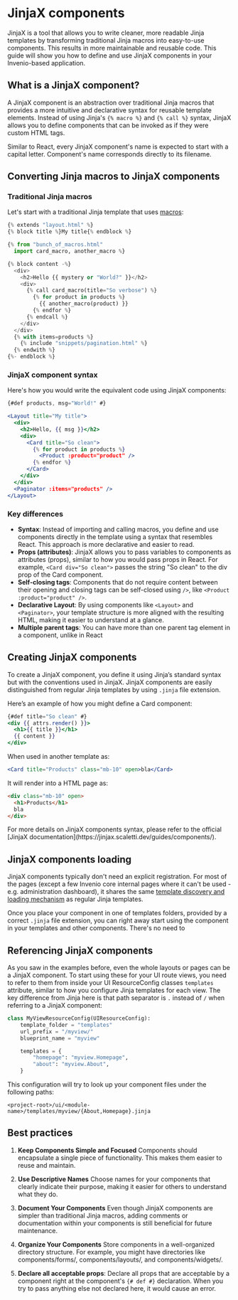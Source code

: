 
# JinjaX components

JinjaX is a tool that allows you to write cleaner, more readable Jinja templates by transforming traditional Jinja
macros into easy-to-use components. This results in more maintainable and reusable code. This guide will show you how
to define and use JinjaX components in your Invenio-based application.

## What is a JinjaX component?

A JinjaX component is an abstraction over traditional Jinja macros that provides a more intuitive and declarative
syntax for reusable template elements. Instead of using Jinja's `{% macro %}` and `{% call %}` syntax, JinjaX allows
you to define components that can be invoked as if they were custom HTML tags.

Similar to React, every JinjaX component's name is expected to start with a capital letter.
Component's name corresponds directly to its filename.

## Converting Jinja macros to JinjaX components

### Traditional Jinja macros

Let's start with a traditional Jinja template that uses [macros](jinja#macros):

```python
{% extends "layout.html" %}
{% block title %}My title{% endblock %}

{% from "bunch_of_macros.html"
  import card_macro, another_macro %}

{% block content -%}
  <div>
    <h2>Hello {{ mystery or "World?" }}</h2>
    <div>
      {% call card_macro(title="So verbose") %}
        {% for product in products %}
          {{ another_macro(product) }}
        {% endfor %}
      {% endcall %}
    </div>
  </div>
  {% with items=products %}
    {% include "snippets/pagination.html" %}
  {% endwith %}
{%- endblock %}
```

### JinjaX component syntax
Here's how you would write the equivalent code using JinjaX components:

```jsx copy
{#def products, msg="World!" #}

<Layout title="My title">
  <div>
    <h2>Hello, {{ msg }}</h2>
    <div>
      <Card title="So clean">
        {% for product in products %}
          <Product :product="product" />
        {% endfor %}
      </Card>
    </div>
  </div>
  <Paginator :items="products" />
</Layout>
```

### Key differences
- **Syntax**: Instead of importing and calling macros, you define and use components directly in the template using a
syntax that resembles React. This approach is more declarative and easier to read.
- **Props (attributes)**: JinjaX allows you to pass variables to components as attributes (props), similar to how you
would pass props in React. For example, `<Card div="So clean">` passes the string "So clean" to the div prop of the Card component.
- **Self-closing tags**: Components that do not require content between their opening and closing tags can be self-closed
using `/>`, like `<Product :product="product" />`.
- **Declarative Layout**: By using components like `<Layout>` and `<Paginator>`, your template structure is more
aligned with the resulting HTML, making it easier to understand at a glance.
- **Multiple parent tags**: You can have more than one parent tag element in a component, unlike in React

## Creating JinjaX components

To create a JinjaX component, you define it using Jinja’s standard syntax but with the conventions used in JinjaX.
JinjaX components are easily distinguished from regular Jinja templates by using `.jinja` file extension.

Here’s an example of how you might define a Card component:

```jsx filename="templates/components/Card.jinja" copy
{#def title="So clean" #}
<div {{ attrs.render() }}>
  <h1>{{ title }}</h1>
  {{ content }}
</div>
```

When used in another template as:
```jsx
<Card title="Products" class="mb-10" open>bla</Card>
```

It will render into a HTML page as:
```html
<div class="mb-10" open>
  <h1>Products</h1>
  bla
</div>
```

<Callout type="info">
For more details on JinjaX components syntax, please refer to the official
    [JinjaX documentation](https://jinjax.scaletti.dev/guides/components/).
</Callout>

## JinjaX components loading
JinjaX components typically don't need an explicit registration. For most of the pages (except a few Invenio core
internal pages where it can't be used - e.g. administration dashboard), it shares the
same [template discovery and loading mechanism](jinja#template-loading) as regular Jinja templates.

Once you place your component in one of templates folders, provided by a correct `.jinja` file extension,
you can right away start using the component in your templates and other components. There's no need to

## Referencing JinjaX components

As you saw in the examples before, even the whole layouts or pages can be a JinjaX component.
To start using these for your UI route views, you need to refer to them from inside your UI ResourceConfig classes
`templates` attribute, similar to how you configure Jinja templates for each view. The key difference from Jinja here
is that path separator is `.` instead of `/` when referring to a JinjaX component:

```python copy
class MyViewResourceConfig(UIResourceConfig):
    template_folder = "templates"
    url_prefix = "/myview/"
    blueprint_name = "myview"

    templates = {
        "homepage": "myview.Homepage",
        "about": "myview.About",
    }
```

This configuration will try to look up your component files under the following paths:

```
<project-root>/ui/<module-name>/templates/myview/{About,Homepage}.jinja
```

## Best practices

1. **Keep Components Simple and Focused**
Components should encapsulate a single piece of functionality. This makes them easier to reuse and maintain.

2. **Use Descriptive Names**
Choose names for your components that clearly indicate their purpose, making it easier for others to understand what they do.

3. **Document Your Components**
Even though JinjaX components are simpler than traditional Jinja macros, adding comments or documentation within your components is still beneficial for future maintenance.

4. **Organize Your Components**
Store components in a well-organized directory structure. For example, you might have directories like components/forms/, components/layouts/, and components/widgets/.

5. **Declare all acceptable props**:
Declare all props that are acceptable by a component right at the component's `{# def #}` declaration.
When you try to pass anything else not declared here, it would cause an error.
